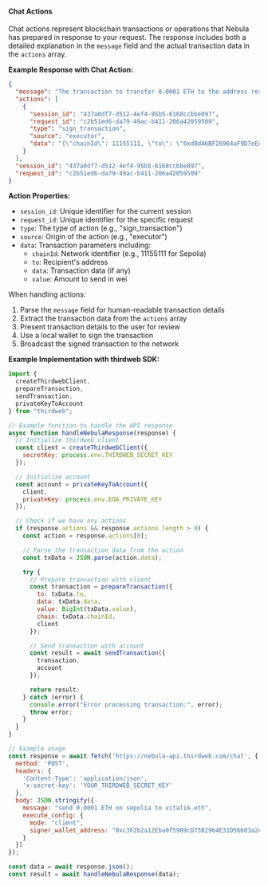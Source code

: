 
<EndpointMetadata />

#### Chat Actions

Chat actions represent blockchain transactions or operations that Nebula has prepared in response to your request. The response includes both a detailed explanation in the `message` field and the actual transaction data in the `actions` array.

**Example Response with Chat Action:**
```json
{
  "message": "The transaction to transfer 0.0001 ETH to the address resolved from the ENS name `vitalik.eth` (which is `0xd8dA6BF26964aF9D7eEd9e03E53415D37aA96045`) is set up successfully. The simulation indicates that the transaction is likely to succeed.\n\nPlease proceed by signing and confirming the transaction.",
  "actions": [
    {
      "session_id": "437a0df7-d512-4ef4-95b5-6168ccbbe097",
      "request_id": "c2b51ed6-da79-49ac-b411-206a42059509",
      "type": "sign_transaction",
      "source": "executor",
      "data": "{\"chainId\": 11155111, \"to\": \"0xd8dA6BF26964aF9D7eEd9e03E53415D37aA96045\", \"data\": \"0x\", \"value\": \"0x5af3107a4000\"}"
    }
  ],
  "session_id": "437a0df7-d512-4ef4-95b5-6168ccbbe097",
  "request_id": "c2b51ed6-da79-49ac-b411-206a42059509"
}
```

**Action Properties:**
- `session_id`: Unique identifier for the current session
- `request_id`: Unique identifier for the specific request
- `type`: The type of action (e.g., "sign_transaction")
- `source`: Origin of the action (e.g., "executor")
- `data`: Transaction parameters including:
  - `chainId`: Network identifier (e.g., 11155111 for Sepolia)
  - `to`: Recipient's address
  - `data`: Transaction data (if any)
  - `value`: Amount to send in wei

When handling actions:
1. Parse the `message` field for human-readable transaction details
2. Extract the transaction data from the `actions` array
3. Present transaction details to the user for review
4. Use a local wallet to sign the transaction
5. Broadcast the signed transaction to the network

**Example Implementation with thirdweb SDK:**
```javascript
import {
  createThirdwebClient,
  prepareTransaction,
  sendTransaction,
  privateKeyToAccount
} from "thirdweb";

// Example function to handle the API response
async function handleNebulaResponse(response) {
  // Initialize thirdweb client
  const client = createThirdwebClient({
    secretKey: process.env.THIRDWEB_SECRET_KEY
  });

  // Initialize account
  const account = privateKeyToAccount({
    client,
    privateKey: process.env.EOA_PRIVATE_KEY
  });

  // Check if we have any actions
  if (response.actions && response.actions.length > 0) {
    const action = response.actions[0];

    // Parse the transaction data from the action
    const txData = JSON.parse(action.data);

    try {
      // Prepare transaction with client
      const transaction = prepareTransaction({
        to: txData.to,
        data: txData.data,
        value: BigInt(txData.value),
        chain: txData.chainId,
        client
      });

      // Send transaction with account
      const result = await sendTransaction({
        transaction,
        account
      });

      return result;
    } catch (error) {
      console.error("Error processing transaction:", error);
      throw error;
    }
  }
}

// Example usage
const response = await fetch('https://nebula-api.thirdweb.com/chat', {
  method: 'POST',
  headers: {
    'Content-Type': 'application/json',
    'x-secret-key': 'YOUR_THIRDWEB_SECRET_KEY'
  },
  body: JSON.stringify({
    message: "send 0.0001 ETH on sepolia to vitalik.eth",
    execute_config: {
      mode: "client",
      signer_wallet_address: "0xc3F2b2a12Eba0f5989cD75B2964E31D56603a2cE"
    }
  })
});

const data = await response.json();
const result = await handleNebulaResponse(data);
```
